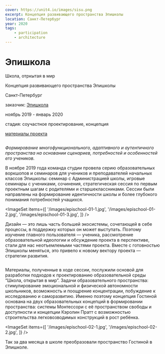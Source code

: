 ```yaml
---
cover: https://unit4.io/images/sisu.png
excerpt: Концепция развивающего пространства Эпишколы
location: Санкт-Петербург
year: 2020
tags:
    - participation
    - architecture
---
```

# Эпишкола                      

Школа, отркытая в мир

Концепция развивающего пространства Эпишколы

Санкт-Петербург

заказчик: [Эпишкола](http://epischool.ru/)

ноябрь 2019 - январь 2020

стадия: соучастное проектирование, концепция

[материалы проекта](https://disk.yandex.ru/i/rIcaAuDmXqWxsg)

<Flex>
<div style={{flex: 0.5}}>
    <Image src='/images/epischool-00.jpg' alt='' />
</div>

<Flex col>

*Формирование многофункционального, адаптивного и аутентичного пространства на основании сценариев, потребностей и особенностей его учеников.*
</Flex>
</Flex>

В ноябре 2019 года команда студии провела серию образовательных воркшопов и семинаров для учеников и преподавателей начальных классов Эпишколы: семинар с Администрацией школы, игровые семинары с учениками, сочинения, стратегическая сессия по первым проектным шагам с родителями и старшеклассниками. Сессии были направлены на формирование идентичности школы и более глубокого понимания потребностей учащихся. 

<ImageSet
    items={[
        '/images/epischool-01-1.jpg',
        '/images/epischool-01-2.jpg',
        '/images/epischool-01-3.jpg',
    ]}
/>

Дизайн — это лишь часть большей экосистемы, сочетающей в себе процессы, в поддержку которых он может выступать. Поэтому изучение главного пользователя — ученика, рассмотрение образовательной идеологии и обсуждение проекта в перспективе, стали для нас неотъемлемыми частями проекта. Вместе с готовностью Эпишколы меняться, это привело к новому вектору проекта — стратегии развития.

<WideBlock>
    <Image src='/images/epischool-03.jpg' alt='' />
</WideBlock>

Материалы, полученные в ходе сессии, послужили основой для разработки подходов к проектированию образовательной среды “Школа, открытая в мир”. Задачи образовательного пространства: стимулирование эмоциональной и физической автономности школьников, возможность и поощрение концентрации, побуждение к исследованию и саморазвитию. Именно поэтому концепция Гостиной основана на двух образовательных концепций в формировании пространства: системы Монтессори с её пространством свободы и доступности и концепции Кэролин Пратт с возможностью строительства легковозводимых конструкций в рост ребёнка.

<ImageSet
    items={[
        '/images/epischool-02-1.jpg',
        '/images/epischool-02-2.jpg',
    ]}
/>

Так за два месяца в школе преобразовали пространство Гостиной в Эпишколе.